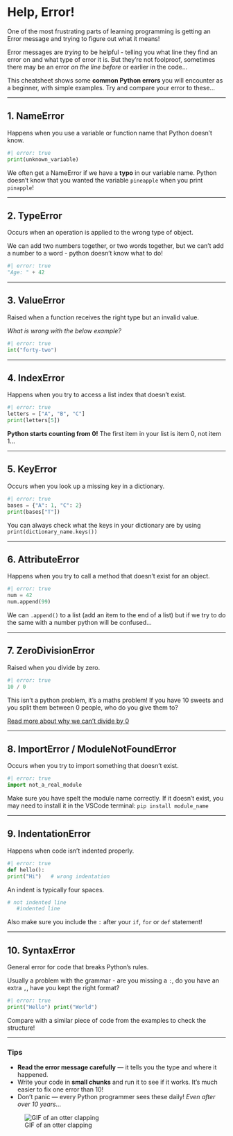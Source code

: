 # Help, Error!

One of the most frustrating parts of learning programming is getting an Error message and trying to figure out what it means! 

Error messages are _trying_ to be helpful - telling you what line they find an error on and what type of error it is. But they're not foolproof, sometimes there may be an error _on the line before_ or earlier in the code... 

This cheatsheet shows some **common Python errors** you will encounter as a beginner, with simple examples. Try and compare your error to these...

---

## 1. NameError

Happens when you use a variable or function name that Python doesn’t know. 

```python
#| error: true
print(unknown_variable)
```

::: {.callout-tip}
We often get a NameError if we have a **typo** in our variable name. Python doesn't know that you wanted the variable `pineapple` when you print `pinapple`! 
:::


---

## 2. TypeError

Occurs when an operation is applied to the wrong type of object.

We can add two numbers together, or two words together, but we can't add a number to a word - python doesn't know what to do! 

```python
#| error: true
"Age: " + 42
```

---

## 3. ValueError

Raised when a function receives the right type but an invalid value.

_What is wrong with the below example?_

```python
#| error: true
int("forty-two")
```

---

## 4. IndexError

Happens when you try to access a list index that doesn’t exist.

```python
#| error: true
letters = ["A", "B", "C"]
print(letters[5])
```

::: {.callout-caution}
**Python starts counting from 0!** 
The first item in your list is item 0, not item 1... 
:::


---

## 5. KeyError

Occurs when you look up a missing key in a dictionary.

```python
#| error: true
bases = {"A": 1, "C": 2}
print(bases["T"])
```

::: {.callout-tip}
You can always check what the keys in your dictionary are by using `print(dictionary_name.keys())`
:::


---

## 6. AttributeError

Happens when you try to call a method that doesn’t exist for an object.

```python
#| error: true
num = 42
num.append(99)
```

We can `.append()` to a list (add an item to the end of a list) but if we try to do the same with a number python will be confused... 

---

## 7. ZeroDivisionError

Raised when you divide by zero.

```python
#| error: true
10 / 0
```

This isn't a python problem, it's a maths problem! If you have 10 sweets and you split them between 0 people, who do you give them to?

[Read more about why we can't divide by 0](https://www.mathsisfun.com/numbers/dividing-by-zero.html)

---

## 8. ImportError / ModuleNotFoundError

Occurs when you try to import something that doesn’t exist.

```python
#| error: true
import not_a_real_module
```

::: {.callout-tip}
Make sure you have spelt the module name correctly. If it doesn't exist, you may need to install it in the VSCode terminal: 
`pip install module_name`
:::


---

## 9. IndentationError

Happens when code isn’t indented properly.

```python
#| error: true
def hello():
print("Hi")   # wrong indentation
```

::: {.callout-tip}
An indent is typically four spaces. 
```python
# not indented line
   #indented line
```
Also make sure you include the `:` after your `if`, `for` or `def` statement!
:::

---

## 10. SyntaxError

General error for code that breaks Python’s rules.

Usually a problem with the grammar - are you missing a `:`, do you have an extra `,`, have you kept the right format?

```python
#| error: true
print("Hello") print("World")
```

Compare with a similar piece of code from the examples to check the structure!

---

### Tips

- **Read the error message carefully** — it tells you the type and where it happened.
- Write your code in **small chunks** and run it to see if it works. It's much easier to fix one error than 10!
- Don’t panic — every Python programmer sees these daily! _Even after over 10 years..._

![GIF of an otter clapping](https://media.giphy.com/media/v1.Y2lkPTc5MGI3NjExMDY4MzFjNjdmNDdjYjc3M2RhZDU4YmM4NDIxMmM2MjQ2NGYxYzFjMiZlcD12MV9pbnRlcm5hbF9naWZzX2dpZklkJmN0PWc/ely3apij36BJhoZ234/giphy-downsized-large.gif)